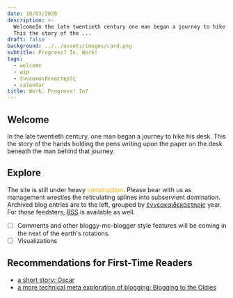 ```yaml
---
date: 10/03/2020
description: >-
  WelcomeIn the late twentieth century one man began a journey to hike his desk
  This the story of the ...
draft: false
background: ../../assets/images/card.png
subtitle: Progress? In. Work!
tags:
  - welcome
  - wip
  - ἐννεακαιδεκαετηρίς
  - calendar
title: Work. Progress! In?
---
```


## Welcome

In the late twentieth century, one man began a journey to hike his desk. This the story of the hands holding the pens writing upon the paper on the desk beneath the man behind that journey.

## Explore

The site is still under heavy <i style="color: orange;" class="material-icons">construction</i>. Please bear with us as management wrestles the reticulating splines into subservient domination. Archived blog entries are to the left, grouped by [ἐννεακαιδεκαετηρίς](https://en.wikipedia.org/wiki/Metonic_cycle) year. For those feedsters, [RSS](/rss.xml) is available as well.

- [ ] Comments and other bloggy-mc-blogger style features will be coming in the next of the earth's rotations.
- [ ] Visualizations

## Recommendations for First-Time Readers

- [a short story: Oscar](/2020/oscar)
- [a more technical meta exploration of blogging: Blogging to the Oldies](/2020/blogging_to_the_oldies)
